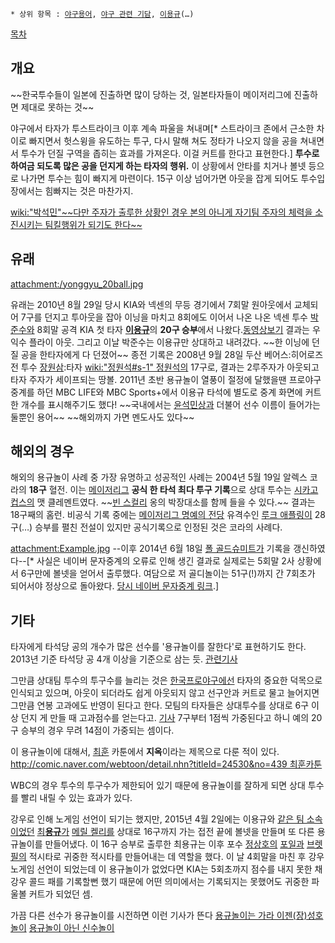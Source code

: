  * 상위 항목 : [[야구용어]], [[야구 관련 기담]], [[이용규]](…)

[[목차]]

== 개요 ==
~~한국투수들이 일본에 진출하면 많이 당하는 것, 일본타자들이 메이저리그에 진출하면 제대로 못하는 것~~

야구에서 타자가 투스트라이크 이후 계속 파울을 쳐내며[* 스트라이크 존에서 근소한 차이로 빠지면서 헛스윙을 유도하는 투구, 다시 말해 쳐도 정타가 나오지 않을 공을 쳐내면서 투수가 던질 구역을 좁히는 효과를 가져온다. 이걸 커트를 한다고 표현한다.] '''투수로 하여금 되도록 많은 공을 던지게 하는 타자의 행위.''' 이 상황에서 안타를 치거나 볼넷 등으로 나가면 투수는 힘이 빠지게 마련이다. 15구 이상 넘어가면 아웃을 잡게 되어도 투수입장에서는 힘빠지는 것은 마찬가지.

[[wiki:"박석민"~~다만 주자가 출루한 상황인 경우 본의 아니게 자기팀 주자의 체력을 소진시키는 팀킬행위가 되기도 한다~~]]
== 유래 ==
attachment:/yonggyu_20ball.jpg

유래는 2010년 8월 29일 당시 KIA와 넥센의 무등 경기에서 7회말 원아웃에서 교체되어 7구를 던지고 투아웃을 잡아 이닝을 마치고 8회에도 이어서 나온 나온 넥센 투수 [[박준수]]와 8회말 공격 KIA 첫 타자 '''[[이용규]]'''의 '''20구 승부'''에서 나왔다.[http://sports.news.naver.com/videoCenter/index.nhn?uCategory=kbaseball&category=kbo&id=11726 동영상보기] 결과는 우익수 플라이 아웃. 그리고 이날 박준수는 이용규만 상대하고 내려갔다. ~~한 이닝에 던질 공을 한타자에게 다 던졌어~~ 종전 기록은 2008년 9월 28일 두산 베어스:히어로즈 전 투수 [[장원삼]]:타자 [[wiki:"정원석#s-1" 정원석]]의 17구로, 결과는 2루주자가 아웃되고 타자 주자가 세이프되는 땅볼.
2011년 초반 용규놀이 열풍이 절정에 달했을땐 프로야구 중계를 하던 MBC LIFE와 MBC Sports+에서 이용규 타석에 별도로 중계 화면에 커트한 개수를 표시해주기도 했다!
~~국내에서는 [[윤석민상]]과 더불어 선수 이름이 들어가는 둘뿐인 용어~~ ~~해외까지 가면 멘도사도 있다~~
== 해외의 경우 ==
{{{#!html

<iframe width="420" height="315" src="http://www.youtube.com/embed/X4JuBmzjNsE" frameborder="0" allowfullscreen></iframe>

}}} 
해외의 용규놀이 사례 중 가장 유명하고 성공적인 사례는 2004년 5월 19일 알렉스 코라의 '''18구''' 혈전. 이는 [[메이저리그]] ''' 공식 한 타석 최다 투구 기록'''으로 상대 투수는 [[시카고 컵스]]의 맷 클레멘트였다. ~~[[빈 스컬리]] 옹의 박장대소를 함께 들을 수 있다.~~ 결과는 18구째의 홈런. 비공식 기록 중에는 [[메이저리그 명예의 전당]] 유격수인 [[루크 애플링]]이 28구(…) 승부를 펼친 전설이 있지만 공식기록으로 인정된 것은 코라의 사례다.

attachment:Example.jpg
--이후 2014년 6월 18일 [[폴 골드슈미트]]가 기록을 갱신하였다--[* 사실은 네이버 문자중계의 오류로 인해 생긴 결과로 실제로는 5회말 2사 상황에서 6구만에 볼넷을 얻어서 출루했다. 여담으로 저 골디놀이는 51구(!)까지 간 7회초가 되어서야 정상으로 돌아왔다. [http://sports.news.naver.com/gameCenter/textRelay.nhn?category=mlb&gameId=20140618MIAZ0 당시 네이버 문자중계 링크].]

== 기타 ==
타자에게 타석당 공의 개수가 많은 선수를 '용규놀이를 잘한다'로 표현하기도 한다. 2013년 기준 타석당 공 4개 이상을 기준으로 삼는 듯. [http://sports.news.naver.com/sports/index.nhn?category=kbo&ctg=news&mod=read&office_id=018&article_id=0002791852 관련기사]

그만큼 상대팀 투수의 투구수를 늘리는 것은 [[한국프로야구]]에선 타자의 중요한 덕목으로 인식되고 있으며, 아웃이 되더라도 쉽게 아웃되지 않고 선구안과 커트로 물고 늘어지면 그만큼 연봉 고과에도 반영이 된다고 한다. 모팀의 타자들은 상대투수를 상대로 6구 이상 던지 게 만들 때 고과점수를 얻는다고. [http://news.naver.com/sports/index.nhn?category=baseball&ctg=news&mod=read&office_id=020&article_id=0002203215 기사] 7구부터 1점씩 가중된다고 하니 예의 20구 승부의 경우 무려 14점이 가중되는 셈이다.

이 용규놀이에 대해서, [[최훈]] 카툰에서 '''지옥'''이라는 제목으로 다룬 적이 있다. [[http://comic.naver.com/webtoon/detail.nhn?titleId=24530&no=439 최훈카툰]]

WBC의 경우 투수의 투구수가 제한되어 있기 때문에 용규놀이를 잘하게 되면 상대 투수를 빨리 내릴 수 있는 효과가 있다.

강우로 인해 노게임 선언이 되기는 했지만, 2015년 4월 2일에는 이용규와 [[KIA 타이거즈|같은 팀 소속]]이었던 [[최용규|최'''용규''']]가 [[메릴 켈리]]를 상대로 16구까지 가는 접전 끝에 볼넷을 만들며 또 다른 용규놀이를 만들어냈다. 이 16구 승부로 출루한 최용규는 이후 포수 [[정상호]]의 [[포일]]과 [[브렛 필]]의 적시타로 귀중한 적시타를 만들어내는 데 역할을 했다. 이 날 4회말을 마친 후 강우 노게임 선언이 되었는데 이 용규놀이가 없었다면 KIA는 5회초까지 점수를 내지 못한 채 강우 콜드 패를 기록할뻔 했기 때문에 어떤 의미에서는 기록되지는 못했어도 귀중한 파울볼 커트가 되었던 셈.

가끔 다른 선수가 용규놀이를 시전하면 이런 기사가 뜬다 
[http://news.sportsseoul.com/read/baseball/1052229.htm 용규놀이는 가라 이젠(장)성호놀이]
[http://sports.news.naver.com/sports/index.nhn?category=mlb&ctg=news&mod=read&office_id=382&article_id=0000101134 용규놀이 아닌 신수놀이]
